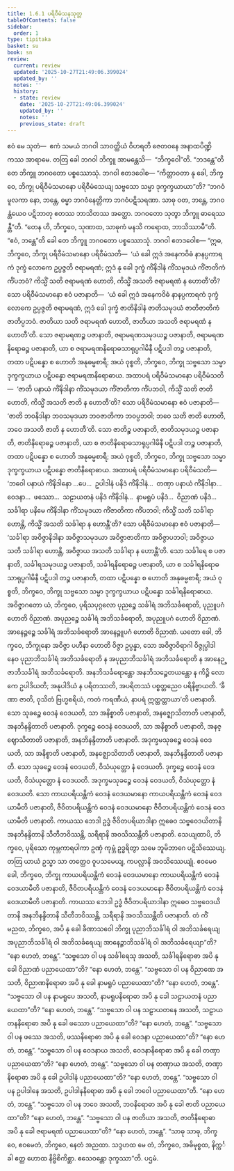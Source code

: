 ```yaml
---
title: 1.6.1 ပရိဝီမံသနသုတ္တ
tableOfContents: false
sidebar:
  order: 1
type: tipitaka
basket: su
book: sn
review:
  current: review
  updated: '2025-10-27T21:49:06.399024'
  updated_by: ''
  notes: ''
  history:
  - state: review
    date: '2025-10-27T21:49:06.399024'
    updated_by: ''
    notes: ''
    previous_state: draft
---
```



<ReviewStatus review={frontmatter.review} showDetails={true} />

<HypothesisAnnotation frontmatter={frontmatter} />

<DynamicBreadcrumb />

<Division number="51" book="sn" e="ch" v="18" p="287">

<Paragraph number="365" book="sn">
ဧဝံ မေ သုတံ—  ဧကံ သမယံ ဘဂဝါ သာဝတ္ထိယံ ဝိဟရတိ ဇေတဝနေ အနာထပိဏ္ဍိကဿ အာရာမေ. တတြ ခေါ ဘဂဝါ ဘိက္ခူ အာမန္တေသိ—  “ဘိက္ခဝေါ”တိ. “ဘဒန္တေ”တိ တေ ဘိက္ခူ ဘဂဝတော ပစ္စဿောသုံ. ဘဂဝါ ဧတဒဝေါစ—
</Paragraph>

<Paragraph number="366" book="sn">
“ကိတ္တာဝတာ နု ခေါ, ဘိက္ခဝေ, ဘိက္ခု ပရိဝီမံသမာနော ပရိဝီမံသေယျ သဗ္ဗသော သမ္မာ ဒုက္ခက္ခယာယာ”တိ? “ဘဂဝံမူလကာ နော, ဘန္တေ, ဓမ္မာ ဘဂဝံနေတ္တိကာ ဘဂဝံပဋိသရဏာ. သာဓု ဝတ, ဘန္တေ, ဘဂဝန္တံယေဝ ပဋိဘာတု ဧတဿ ဘာသိတဿ အတ္ထော. ဘဂဝတော သုတွာ ဘိက္ခူ ဓာရေဿန္တီ”တိ. “တေန ဟိ, ဘိက္ခဝေ, သုဏာထ, သာဓုကံ မနသိ ကရောထ, ဘာသိဿာမီ”တိ. “ဧဝံ, ဘန္တေ”တိ ခေါ တေ ဘိက္ခူ ဘဂဝတော ပစ္စဿောသုံ. ဘဂဝါ ဧတဒဝေါစ—
</Paragraph>

<Paragraph number="367" book="sn">
“ဣဓ, ဘိက္ခဝေ, ဘိက္ခု ပရိဝီမံသမာနော ပရိဝီမံသတိ—  ‘ယံ ခေါ ဣဒံ အနေကဝိဓံ နာနပ္ပကာရကံ ဒုက္ခံ လောကေ ဥပ္ပဇ္ဇတိ ဇရာမရဏံ; ဣဒံ နု ခေါ ဒုက္ခံ ကိံနိဒါနံ ကိံသမုဒယံ ကိံဇာတိကံ ကိံပဘဝံ? ကိသ္မိံ သတိ ဇရာမရဏံ ဟောတိ, ကိသ္မိံ အသတိ ဇရာမရဏံ န ဟောတီ’တိ? သော ပရိဝီမံသမာနော ဧဝံ ပဇာနာတိ—  ‘ယံ ခေါ ဣဒံ အနေကဝိဓံ နာနပ္ပကာရကံ ဒုက္ခံ လောကေ ဥပ္ပဇ္ဇတိ ဇရာမရဏံ, ဣဒံ ခေါ ဒုက္ခံ ဇာတိနိဒါနံ ဇာတိသမုဒယံ ဇာတိဇာတိကံ ဇာတိပ္ပဘဝံ. ဇာတိယာ သတိ ဇရာမရဏံ ဟောတိ, ဇာတိယာ အသတိ ဇရာမရဏံ န ဟောတီ’တိ.
</Paragraph>

<Paragraph number="368" book="sn">
သော ဇရာမရဏဉ္စ ပဇာနာတိ, ဇရာမရဏသမုဒယဉ္စ ပဇာနာတိ, ဇရာမရဏနိရောဓဉ္စ ပဇာနာတိ, ယာ စ ဇရာမရဏနိရောဓသာရုပ္ပဂါမိနီ ပဋိပဒါ တဉ္စ ပဇာနာတိ, တထာ ပဋိပန္နော စ ဟောတိ အနုဓမ္မစာရီ; အယံ ဝုစ္စတိ, ဘိက္ခဝေ, ဘိက္ခု သဗ္ဗသော သမ္မာ ဒုက္ခက္ခယာယ ပဋိပန္နော ဇရာမရဏနိရောဓာယ.
</Paragraph>

<Paragraph number="369" book="sn">
အထာပရံ ပရိဝီမံသမာနော ပရိဝီမံသတိ—  ‘ဇာတိ ပနာယံ ကိံနိဒါနာ ကိံသမုဒယာ ကိံဇာတိကာ ကိံပဘဝါ, ကိသ္မိံ သတိ ဇာတိ ဟောတိ, ကိသ္မိံ အသတိ ဇာတိ န ဟောတီ’တိ? သော ပရိဝီမံသမာနော ဧဝံ ပဇာနာတိ—  ‘ဇာတိ ဘဝနိဒါနာ ဘဝသမုဒယာ ဘဝဇာတိကာ ဘဝပ္ပဘဝါ; ဘဝေ သတိ ဇာတိ ဟောတိ, ဘဝေ အသတိ ဇာတိ န ဟောတီ’တိ.
</Paragraph>

<Paragraph number="370" book="sn">
သော ဇာတိဉ္စ ပဇာနာတိ, ဇာတိသမုဒယဉ္စ ပဇာနာတိ, ဇာတိနိရောဓဉ္စ ပဇာနာတိ, ယာ စ ဇာတိနိရောဓသာရုပ္ပဂါမိနီ ပဋိပဒါ တဉ္စ ပဇာနာတိ, တထာ ပဋိပန္နော စ ဟောတိ အနုဓမ္မစာရီ; အယံ ဝုစ္စတိ, ဘိက္ခဝေ, ဘိက္ခု သဗ္ဗသော သမ္မာ ဒုက္ခက္ခယာယ ပဋိပန္နော ဇာတိနိရောဓာယ.
</Paragraph>

<Paragraph number="371" book="sn">
အထာပရံ ပရိဝီမံသမာနော ပရိဝီမံသတိ—  ‘ဘဝေါ ပနာယံ ကိံနိဒါနော …ပေ…  ဥပါဒါနံ ပနိဒံ ကိံနိဒါနံ…  တဏှာ ပနာယံ ကိံနိဒါနာ…  ဝေဒနာ…  ဖဿော…  သဠာယတနံ ပနိဒံ ကိံနိဒါနံ…  နာမရူပံ ပနိဒံ…  ဝိညာဏံ ပနိဒံ…  သင်္ခါရာ ပနိမေ ကိံနိဒါနာ ကိံသမုဒယာ ကိံဇာတိကာ ကိံပဘဝါ; ကိသ္မိံ သတိ သင်္ခါရာ ဟောန္တိ, ကိသ္မိံ အသတိ သင်္ခါရာ န ဟောန္တီ’တိ? သော ပရိဝီမံသမာနော ဧဝံ ပဇာနာတိ—  ‘သင်္ခါရာ အဝိဇ္ဇာနိဒါနာ အဝိဇ္ဇာသမုဒယာ အဝိဇ္ဇာဇာတိကာ အဝိဇ္ဇာပဘဝါ; အဝိဇ္ဇာယ သတိ သင်္ခါရာ ဟောန္တိ, အဝိဇ္ဇာယ အသတိ သင်္ခါရာ န ဟောန္တီ’တိ.
</Paragraph>

<Paragraph number="372" book="sn">
သော သင်္ခါရေ စ ပဇာနာတိ, သင်္ခါရသမုဒယဉ္စ ပဇာနာတိ, သင်္ခါရနိရောဓဉ္စ ပဇာနာတိ, ယာ စ သင်္ခါရနိရောဓသာရုပ္ပဂါမိနီ ပဋိပဒါ တဉ္စ ပဇာနာတိ, တထာ ပဋိပန္နော စ ဟောတိ အနုဓမ္မစာရီ; အယံ ဝုစ္စတိ, ဘိက္ခဝေ, ဘိက္ခု သဗ္ဗသော သမ္မာ ဒုက္ခက္ခယာယ ပဋိပန္နော သင်္ခါရနိရောဓာယ.
</Paragraph>

<Paragraph number="373" book="sn">
အဝိဇ္ဇာဂတော ယံ, ဘိက္ခဝေ, ပုရိသပုဂ္ဂလော ပုညဉ္စေ သင်္ခါရံ အဘိသင်္ခရောတိ, ပုညူပဂံ ဟောတိ ဝိညာဏံ. အပုညဉ္စေ သင်္ခါရံ အဘိသင်္ခရောတိ, အပုညူပဂံ ဟောတိ ဝိညာဏံ. အာနေဉ္ဇဉ္စေ သင်္ခါရံ အဘိသင်္ခရောတိ အာနေဉ္ဇူပဂံ ဟောတိ ဝိညာဏံ. ယတော ခေါ, ဘိက္ခဝေ, ဘိက္ခုနော အဝိဇ္ဇာ ပဟီနာ ဟောတိ ဝိဇ္ဇာ ဥပ္ပန္နာ, သော အဝိဇ္ဇာဝိရာဂါ ဝိဇ္ဇုပ္ပါဒါ နေဝ ပုညာဘိသင်္ခါရံ အဘိသင်္ခရောတိ န အပုညာဘိသင်္ခါရံ အဘိသင်္ခရောတိ န အာနေဉ္ဇာဘိသင်္ခါရံ အဘိသင်္ခရောတိ. အနဘိသင်္ခရောန္တော အနဘိသဉ္စေတယန္တော န ကိဉ္စိ လောကေ ဥပါဒိယတိ; အနုပါဒိယံ န ပရိတဿတိ, အပရိတဿံ ပစ္စတ္တညေဝ ပရိနိဗ္ဗာယတိ. ‘ခီဏာ ဇာတိ, ဝုသိတံ ဗြဟ္မစရိယံ, ကတံ ကရဏီယံ, နာပရံ ဣတ္ထတ္တာယာ’တိ ပဇာနာတိ.
</Paragraph>

<Paragraph number="374" book="sn">
သော သုခဉ္စေ ဝေဒနံ ဝေဒယတိ, သာ အနိစ္စာတိ ပဇာနာတိ, အနဇ္ဈောသိတာတိ ပဇာနာတိ, အနဘိနန္ဒိတာတိ ပဇာနာတိ. ဒုက္ခဉ္စေ ဝေဒနံ ဝေဒယတိ, သာ အနိစ္စာတိ ပဇာနာတိ, အနဇ္ဈောသိတာတိ ပဇာနာတိ, အနဘိနန္ဒိတာတိ ပဇာနာတိ. အဒုက္ခမသုခဉ္စေ ဝေဒနံ ဝေဒယတိ, သာ အနိစ္စာတိ ပဇာနာတိ, အနဇ္ဈောသိတာတိ ပဇာနာတိ, အနဘိနန္ဒိတာတိ ပဇာနာတိ. သော သုခဉ္စေ ဝေဒနံ ဝေဒယတိ, ဝိသံယုတ္တော နံ ဝေဒယတိ. ဒုက္ခဉ္စေ ဝေဒနံ ဝေဒယတိ, ဝိသံယုတ္တော နံ ဝေဒယတိ. အဒုက္ခမသုခဉ္စေ ဝေဒနံ ဝေဒယတိ, ဝိသံယုတ္တော နံ ဝေဒယတိ.
</Paragraph>

<Paragraph number="375" book="sn">
သော ကာယပရိယန္တိကံ ဝေဒနံ ဝေဒယမာနော ကာယပရိယန္တိကံ ဝေဒနံ ဝေဒယာမီတိ ပဇာနာတိ, ဇီဝိတပရိယန္တိကံ ဝေဒနံ ဝေဒယမာနော ဇီဝိတပရိယန္တိကံ ဝေဒနံ ဝေဒယာမီတိ ပဇာနာတိ. ကာယဿ ဘေဒါ ဥဒ္ဓံ ဇီဝိတပရိယာဒါနာ ဣဓေဝ သဗ္ဗဝေဒယိတာနိ အနဘိနန္ဒိတာနိ သီတီဘဝိဿန္တိ, သရီရာနိ အဝသိဿန္တီတိ ပဇာနာတိ.
</Paragraph>

<Paragraph number="376" book="sn">
သေယျထာပိ, ဘိက္ခဝေ, ပုရိသော ကုမ္ဘကာရပါကာ ဥဏှံ ကုမ္ဘံ ဥဒ္ဓရိတွာ သမေ ဘူမိဘာဂေ ပဋိသိဿေယျ. တတြ ယာယံ ဥသ္မာ သာ တတ္ထေဝ ဝူပသမေယျ, ကပလ္လာနိ အဝသိဿေယျုံ. ဧဝမေဝ ခေါ, ဘိက္ခဝေ, ဘိက္ခု ကာယပရိယန္တိကံ ဝေဒနံ ဝေဒယမာနော ကာယပရိယန္တိကံ ဝေဒနံ ဝေဒယာမီတိ ပဇာနာတိ, ဇီဝိတပရိယန္တိကံ ဝေဒနံ ဝေဒယမာနော ဇီဝိတပရိယန္တိကံ ဝေဒနံ ဝေဒယာမီတိ ပဇာနာတိ. ကာယဿ ဘေဒါ ဥဒ္ဓံ ဇီဝိတပရိယာဒါနာ ဣဓေဝ သဗ္ဗဝေဒယိတာနိ အနဘိနန္ဒိတာနိ သီတီဘဝိဿန္တိ, သရီရာနိ အဝသိဿန္တီတိ ပဇာနာတိ.
</Paragraph>

<Paragraph number="377" book="sn">
တံ ကိံ မညထ, ဘိက္ခဝေ, အပိ နု ခေါ ခီဏာသဝေါ ဘိက္ခု ပုညာဘိသင်္ခါရံ ဝါ အဘိသင်္ခရေယျ အပုညာဘိသင်္ခါရံ ဝါ အဘိသင်္ခရေယျ အာနေဉ္ဇာဘိသင်္ခါရံ ဝါ အဘိသင်္ခရေယျာ”တိ? “နော ဟေတံ, ဘန္တေ”.
</Paragraph>

<Paragraph number="378" book="sn">
“သဗ္ဗသော ဝါ ပန သင်္ခါရေသု အသတိ, သင်္ခါရနိရောဓာ အပိ နု ခေါ ဝိညာဏံ ပညာယေထာ”တိ? “နော ဟေတံ, ဘန္တေ”.
</Paragraph>

<Paragraph number="379" book="sn">
“သဗ္ဗသော ဝါ ပန ဝိညာဏေ အသတိ, ဝိညာဏနိရောဓာ အပိ နု ခေါ နာမရူပံ ပညာယေထာ”တိ? “နော ဟေတံ, ဘန္တေ”.
</Paragraph>

<Paragraph number="380" book="sn">
“သဗ္ဗသော ဝါ ပန နာမရူပေ အသတိ, နာမရူပနိရောဓာ အပိ နု ခေါ သဠာယတနံ ပညာယေထာ”တိ? “နော ဟေတံ, ဘန္တေ”.
</Paragraph>

<Paragraph number="381" book="sn">
“သဗ္ဗသော ဝါ ပန သဠာယတနေ အသတိ, သဠာယတနနိရောဓာ အပိ နု ခေါ ဖဿော ပညာယေထာ”တိ? “နော ဟေတံ, ဘန္တေ”.
</Paragraph>

<Paragraph number="382" book="sn">
“သဗ္ဗသော ဝါ ပန ဖဿေ အသတိ, ဖဿနိရောဓာ အပိ နု ခေါ ဝေဒနာ ပညာယေထာ”တိ? “နော ဟေတံ, ဘန္တေ”.
</Paragraph>

<Paragraph number="383" book="sn">
“သဗ္ဗသော ဝါ ပန ဝေဒနာယ အသတိ, ဝေဒနာနိရောဓာ အပိ နု ခေါ တဏှာ ပညာယေထာ”တိ? “နော ဟေတံ, ဘန္တေ”.
</Paragraph>

<Paragraph number="384" book="sn">
“သဗ္ဗသော ဝါ ပန တဏှာယ အသတိ, တဏှာနိရောဓာ အပိ နု ခေါ ဥပါဒါနံ ပညာယေထာ”တိ? “နော ဟေတံ, ဘန္တေ”.
</Paragraph>

<Paragraph number="385" book="sn">
“သဗ္ဗသော ဝါ ပန ဥပါဒါနေ အသတိ, ဥပါဒါနနိရောဓာ အပိ နု ခေါ ဘဝေါ ပညာယေထာ”တိ. “နော ဟေတံ, ဘန္တေ”.
</Paragraph>

<Paragraph number="386" book="sn">
“သဗ္ဗသော ဝါ ပန ဘဝေ အသတိ, ဘဝနိရောဓာ အပိ နု ခေါ ဇာတိ ပညာယေထာ”တိ? “နော ဟေတံ, ဘန္တေ”.
</Paragraph>

<Paragraph number="387" book="sn">
“သဗ္ဗသော ဝါ ပန ဇာတိယာ အသတိ, ဇာတိနိရောဓာ အပိ နု ခေါ ဇရာမရဏံ ပညာယေထာ”တိ? “နော ဟေတံ, ဘန္တေ”.
</Paragraph>

<Paragraph number="388" book="sn">
“သာဓု သာဓု, ဘိက္ခဝေ, ဧဝမေတံ, ဘိက္ခဝေ, နေတံ အညထာ. သဒ္ဒဟထ မေ တံ, ဘိက္ခဝေ, အဓိမုစ္စထ, နိက္ကင်္ခါ ဧတ္ထ ဟောထ နိဗ္ဗိစိကိစ္ဆာ. ဧသေဝန္တော ဒုက္ခဿာ”တိ.

</Paragraph>
</Division>

<Paragraph number="389" type="center" book="sn">
ပဌမံ.
</Paragraph>
